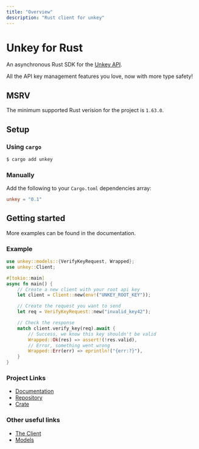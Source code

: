 ```yaml
---
title: "Overview"
description: "Rust client for unkey"
---
```


# Unkey for Rust

An asynchronous Rust SDK for the [Unkey API](https://docs.unkey.dev/introduction).

All the API key management features you love, now with more type safety!

## MSRV

The minimum supported Rust verision for the project is `1.63.0`.

## Setup

### Using `cargo`

```bash
$ cargo add unkey
```

### Manually

Add the following to your `Cargo.toml` dependencies array:

```toml
unkey = "0.1"
```

## Getting started

More examples can be found in the documentation.

### Example

```rust
use unkey::models::{VerifyKeyRequest, Wrapped};
use unkey::Client;

#[tokio::main]
async fn main() {
    // Create a new client with your root api key
    let client = Client::new(env!("UNKEY_ROOT_KEY"));

    // Create the request you want to send
    let req = VerifyKeyRequest::new("invalid_key42");

    // Check the response
    match client.verify_key(req).await {
        // Success, we know this key shouldn't be valid
        Wrapped::Ok(res) => assert!(!res.valid),
        // Error, something went wrong
        Wrapped::Err(err) => eprintln!("{err:?}"),
    }
}
```

### Project Links

- [Documentation](https://docs.rs/unkey)
- [Repository](https://github.com/Jonxslays/unkey)
- [Crate](https://crates.io/crates/unkey)

### Other useful links

- [The Client](https://docs.rs/unkey/latest/unkey/struct.Client.html)
- [Models](https://docs.rs/unkey/latest/unkey/models/index.html)

